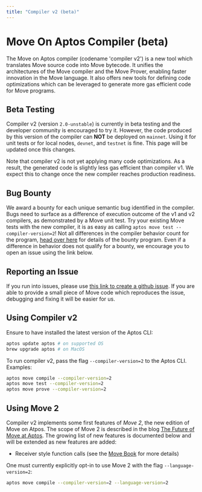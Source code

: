 ```yaml
---
title: "Compiler v2 (beta)"
---
```


# Move On Aptos Compiler (beta)

The Move on Aptos compiler (codename 'compiler v2') is a new tool which translates Move source code into Move bytecode. It unifies the architectures of the Move compiler and the Move Prover, enabling faster innovation in the Move language. It also offers new tools for defining code optimizations which can be leveraged to generate more gas efficient code for Move programs.


## Beta Testing

Compiler v2 (version `2.0-unstable`) is currently in beta testing and the developer community is encouraged to try it. However, the code produced by this version of the compiler can **NOT** be deployed on `mainnet`. Using it for unit tests or for local nodes, `devnet`, and `testnet` is fine. This page will be updated once this changes.

Note that compiler v2 is not yet applying many code optimizations. As a result, the generated code is slightly less gas efficient than compiler v1. We expect this to change once the new compiler reaches production readiness.

## Bug Bounty

We award a bounty for each unique semantic bug identified in the compiler. Bugs need to surface as a difference of execution outcome of the v1 and v2 compilers, as demonstrated by a Move unit test. Try your existing Move tests with the new compiler, it is as easy as calling `aptos move test --compiler-version=2`! Not all differences in the compiler behavior count for the program, [head over here](https://hackenproof.com/audit-programs/aptos-labs/move-on-aptos-beta-compiler) for details of the bounty program. Even if a difference in behavior does not qualify for a bounty, we encourage you to open an issue using the link below.

## Reporting an Issue

If you run into issues, please use [this link to create a github issue][bug]. If you are able to provide a small piece of Move code which reproduces the issue, debugging and fixing it will be easier for us.

[bug]: https://github.com/aptos-labs/aptos-core/issues/new?title=[compiler-v2]%20%3CPLEASE%20NAME%20IT%3E&body=%3CPLEASE%20DESCRIBE%20IT%3E&labels=compiler-v2&projects=aptos-labs/16

## Using Compiler v2

Ensure to have installed the latest version of the Aptos CLI:

```bash filename="Terminal"
aptos update aptos # on supported OS
brew upgrade aptos # on MacOS
```

To run compiler v2, pass the flag `--compiler-version=2` to the Aptos CLI. Examples:

```bash filename="Terminal"
aptos move compile --compiler-version=2
aptos move test --compiler-version=2
aptos move prove --compiler-version=2
```

## Using Move 2

Compiler v2 implements some first features of *Move 2*, the new edition of Move on Atpos. The scope of Move 2 is described in the blog [The Future of Move at Aptos](https://medium.com/aptoslabs/the-future-of-move-at-aptos-17d0656dcc31). The growing list of new features is documented below and will be extended as new features are added:

- Receiver style function calls (see the [Move Book](learn-move/book/functions.mdx) for more details)

One must currently explicitly opt-in to use Move 2 with the flag `--language-version=2`:

```bash filename="Terminal"
aptos move compile --compiler-version=2 --language-version=2
```
